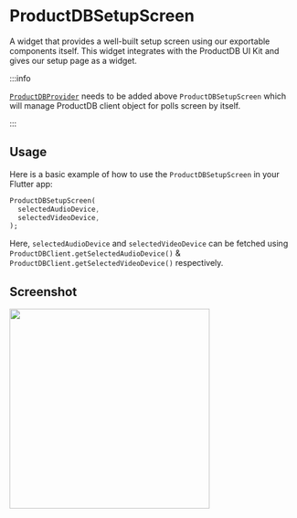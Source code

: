 # ProductDBSetupScreen

A widget that provides a well-built setup screen using our exportable components itself. This widget integrates with the ProductDB UI Kit and gives our setup page as a widget.

:::info

[`ProductDBProvider`](./ProductDB-provider.mdx) needs to be added above `ProductDBSetupScreen` which will manage ProductDB client object for polls screen by itself.

:::

## Usage

Here is a basic example of how to use the `ProductDBSetupScreen` in your Flutter app:

```dart
ProductDBSetupScreen(
  selectedAudioDevice,
  selectedVideoDevice,
);
```

Here, `selectedAudioDevice` and `selectedVideoDevice` can be fetched using `ProductDBClient.getSelectedAudioDevice()` & `ProductDBClient.getSelectedVideoDevice()` respectively.

## Screenshot

<img src="/static/mobile/0.x.x/flutter-setup-page.png" width="350px" />
